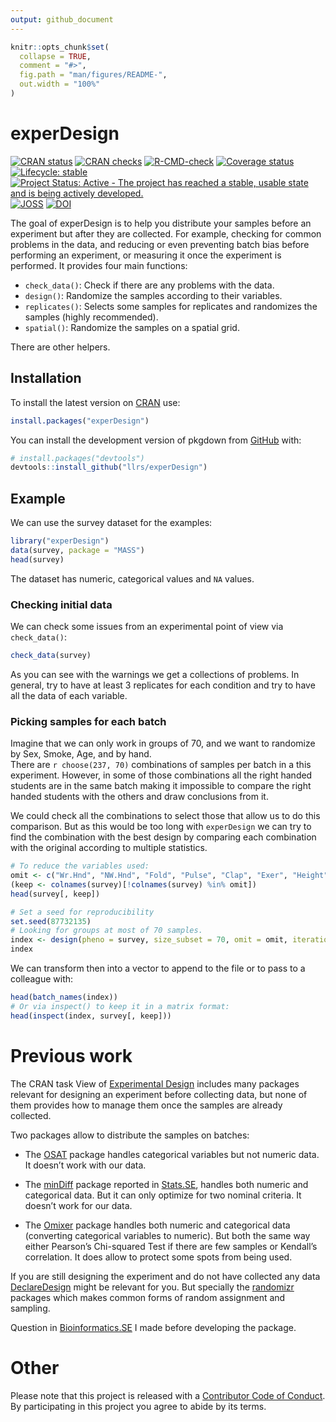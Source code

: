```yaml
---
output: github_document
---
```


<!-- README.md is generated from README.Rmd. Please edit that file -->

```r
knitr::opts_chunk$set(
  collapse = TRUE,
  comment = "#>",
  fig.path = "man/figures/README-",
  out.width = "100%"
)
```
# experDesign

<!-- badges: start -->
[![CRAN status](https://www.r-pkg.org/badges/version/experDesign)](https://CRAN.R-project.org/package=experDesign)
[![CRAN checks](https://badges.cranchecks.info/worst/experDesign.svg)](https://cran.r-project.org/web/checks/check_results_experDesign.html)
[![R-CMD-check](https://github.com/llrs/experDesign/actions/workflows/R-CMD-check.yaml/badge.svg)](https://github.com/llrs/experDesign/actions/workflows/R-CMD-check.yaml)
[![Coverage status](https://codecov.io/gh/llrs/experDesign/branch/master/graph/badge.svg)](https://app.codecov.io/github/llrs/experDesign)
[![Lifecycle: stable](https://img.shields.io/badge/lifecycle-stable-brightgreen.svg)](https://lifecycle.r-lib.org/articles/stages.html#stable)
[![Project Status: Active - The project has reached a stable, usable state and is being actively developed.](https://www.repostatus.org/badges/latest/active.svg)](https://www.repostatus.org/#active)
[![JOSS](https://joss.theoj.org/papers/10.21105/joss.03358/status.svg)](https://doi.org/10.21105/joss.03358) 
[![DOI](https://zenodo.org/badge/142569201.svg)](https://zenodo.org/badge/latestdoi/142569201)

<!-- badges: end -->

The goal of experDesign is to help you distribute your samples before an experiment but after they are collected. 
For example, checking for common problems in the data, and reducing or even preventing batch bias before performing an experiment, or measuring it once the experiment is performed.
It provides four main functions:

* `check_data()`: Check if there are any problems with the data.
* `design()`: Randomize the samples according to their variables.
* `replicates()`: Selects some samples for replicates and randomizes the samples (highly recommended).
* `spatial()`: Randomize the samples on a spatial grid.

There are other helpers. 

## Installation

To install the latest version on [CRAN](https://CRAN.R-project.org/package=experDesign) use:

```r
install.packages("experDesign")
```


::: {.pkgdown-devel}
You can install the development version of pkgdown from [GitHub](https://github.com/llrs/experDesign) with:

```r
# install.packages("devtools")
devtools::install_github("llrs/experDesign")
```
:::


## Example

We can use the survey dataset for the examples:

```r
library("experDesign")
data(survey, package = "MASS") 
head(survey)
```

The dataset has numeric, categorical values and `NA` values.

### Checking initial data

We can check some issues from an experimental point of view via `check_data()`:

```r
check_data(survey)
```

As you can see with the warnings we get a collections of problems.
In general, try to have at least 3 replicates for each condition and try to have all the data of each variable. 

### Picking samples for each batch

Imagine that we can only work in groups of 70, and we want to randomize by Sex, 
Smoke, Age, and by hand.  
There are `r choose(237, 70)` combinations of samples per batch in a 
this experiment. 
However, in some of those combinations all the right handed students are in the same batch making it impossible to compare the right handed students with the others and draw conclusions from it. 

We could check all the combinations to select those that allow us to do this comparison.
But as this would be too long with `experDesign` we can try to find the combination with the best design by comparing each combination with the original according to multiple statistics.

```r
# To reduce the variables used:
omit <- c("Wr.Hnd", "NW.Hnd", "Fold", "Pulse", "Clap", "Exer", "Height", "M.I")
(keep <- colnames(survey)[!colnames(survey) %in% omit])
head(survey[, keep])

# Set a seed for reproducibility
set.seed(87732135)
# Looking for groups at most of 70 samples.
index <- design(pheno = survey, size_subset = 70, omit = omit, iterations = 100)
index
```

We can transform then into a vector to append to the file or to pass to a colleague with:

```r
head(batch_names(index))
# Or via inspect() to keep it in a matrix format:
head(inspect(index, survey[, keep]))
```

# Previous work

The CRAN task View of [Experimental Design](https://CRAN.R-project.org/view=ExperimentalDesign) includes many packages relevant for designing an experiment before collecting data, but none of them provides how to manage them once the samples are already collected.

Two packages allow to distribute the samples on batches:

- The [OSAT](https://bioconductor.org/packages/release/bioc/html/OSAT.html) package handles categorical 
variables but not numeric data. It doesn't work with our data.

 - The [minDiff](https://github.com/m-Py/minDiff) package reported in [Stats.SE](https://stats.stackexchange.com/a/326015/105234), handles both 
numeric and categorical data. But it can only optimize for two nominal criteria.
It doesn't work for our data.

 - The [Omixer](https://bioconductor.org/packages/Omixer/) package handles both 
numeric and categorical data (converting categorical variables to numeric). But both the same way either Pearson's Chi-squared Test if there are few samples or Kendall's correlation. It does allow to protect some spots from being used.

If you are still designing the experiment and do not have collected any data [DeclareDesign](https://cran.r-project.org/package=DeclareDesign) might be relevant for you. But specially the [randomizr](https://cran.r-project.org/package=randomizr) packages  which makes common forms of random assignment and sampling.

Question in [Bioinformatics.SE](https://bioinformatics.stackexchange.com/q/4765/48) I made before developing the package.

# Other

Please note that this project is released with a [Contributor Code of Conduct](https://www.contributor-covenant.org/version/1/0/0/code-of-conduct/).
By participating in this project you agree to abide by its terms.
